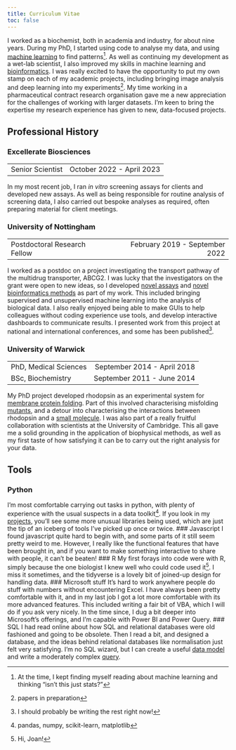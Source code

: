 ```yaml
---
title: Curriculum Vitae
toc: false
---
```

I worked as a biochemist, both in academia and industry, for about nine years. During my PhD, I started using code to analyse my data, and using [machine learning](papers/pSRII_abs.qmd) to find patterns^[At the time, I kept finding myself reading about machine learning and thinking "isn't this just stats?"]. As well as continuing my development as a wet-lab scientist, I also improved my skills in machine learning and [bioinformatics](papers/functional divergence.qmd). I was really excited to have the opportunity to put my own stamp on each of my academic projects, including bringing image analysis and deep learning into my experiments^[papers in preparation]. My time working in a pharmaceutical contract research organisation gave me a new appreciation for the challenges of working with larger datasets. I'm keen to bring the expertise my research experience has given to new, data-focused projects.

## Professional History

### Excellerate Biosciences
 | |
:---|---:|
 Senior Scientist | October 2022 - April 2023 |

In my most recent job, I ran *in vitro* screening assays for clients and developed new assays. As well as being responsible for routine analysis of screening data, I also carried out bespoke analyses as required, often preparing material for client meetings.


### University of Nottingham
 | |
:---|---:|
Postdoctoral Research Fellow | February 2019 - September 2022

I worked as a postdoc on a project investigating the transport pathway of the multidrug transporter, ABCG2. I was lucky that the investigators on the grant were open to new ideas, so I developed [novel assays](papers/abcg2_tr-fret.qmd) and [novel bioinformatics methods](papers/functional divergence.qmd) as part of my work. This included bringing supervised and unsupervised machine learning into the analysis of biological data. I also really enjoyed being able to make GUIs to help colleagues without coding experience use tools, and develop interactive dashboards to communicate results. I presented work from this project at national and international conferences, and some has been published^[I should probably be writing the rest right now!].

### University of Warwick
 | |
:---|---:|
PhD, Medical Sciences | September 2014 - April 2018
BSc, Biochemistry | September 2011 - June 2014

My PhD project developed rhodopsin as an experimental system for [membrane protein folding](papers/rhodopsin_encyclopedia.qmd). Part of this involved characterising misfolding [mutants](papers/retinitis_pigmentosa_mutants.qmd), and a detour into characterising the interactions between rhodopsin and a [small molecule](papers/chlorin_e6.qmd). I was also part of a really fruitful collaboration with scientists at the University of Cambridge. This all gave me a solid grounding in the application of biophysical methods, as well as my first taste of how satisfying it can be to carry out the right analysis for your data.

## Tools

### Python
I'm most comfortable carrying out tasks in python, with plenty of experience with the usual suspects in a data toolkit^[pandas, numpy, scikit-learn, matplotlib]. If you look in my [projects](data-analysis/index.qmd), you'll see some more unusual libraries being used, which are just the tip of an iceberg of tools I've picked up once or twice.
### Javascript
I found javascript quite hard to begin with, and some parts of it still seem pretty weird to me. However, I really like the functional features that have been brought in, and if you want to make something interactive to share with people, it can't be beaten!
### R
My first forays into code were with R, simply because the one biologist I knew well who could code used it^[Hi, Joan!]. I miss it sometimes, and the tidyverse is a lovely bit of joined-up design for handling data.
### Microsoft stuff
It's hard to work anywhere people do stuff with numbers without encountering Excel. I have always been pretty comfortable with it, and in my last job I got a lot more comfortable with its more advanced features. This included writing a fair bit of VBA, which I will do if you ask very nicely. In the time since, I dug a bit deeper into Microsoft's offerings, and I'm capable with Power BI and Power Query.
### SQL
I had read online about how SQL and relational databases were old fashioned and going to be obsolete. Then I read a bit, and designed a database, and the ideas behind relational databases like normalisation just felt very satisfying. I'm no SQL wizard, but I can create a useful [data model](data-analysis/spreadsheet_prison_database.qmd) and write a moderately complex [query](data-analysis/prison_map_move_from_plotly.qmd).
